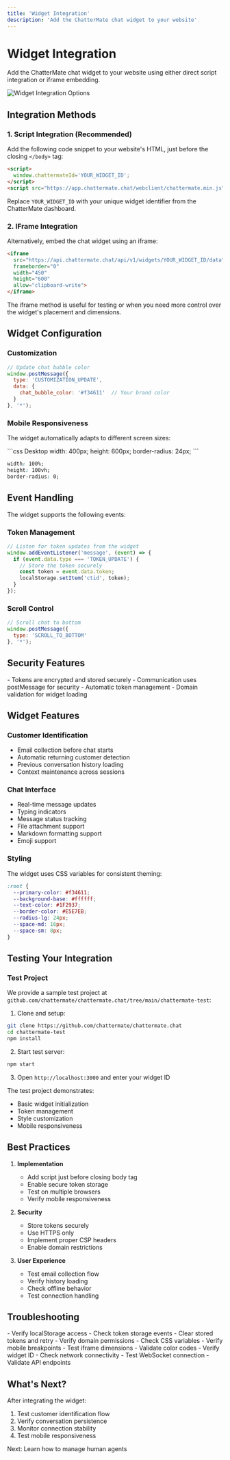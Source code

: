 ```yaml
---
title: 'Widget Integration'
description: 'Add the ChatterMate chat widget to your website'
---
```


# Widget Integration

Add the ChatterMate chat widget to your website using either direct script integration or iframe embedding.

<Frame>
  <img src="/images/widget-integration.png" alt="Widget Integration Options" />
</Frame>

## Integration Methods

### 1. Script Integration (Recommended)

Add the following code snippet to your website's HTML, just before the closing `</body>` tag:

```html
<script>
  window.chattermateId='YOUR_WIDGET_ID';
</script>
<script src="https://app.chattermate.chat/webclient/chattermate.min.js"></script>
```

Replace `YOUR_WIDGET_ID` with your unique widget identifier from the ChatterMate dashboard.

### 2. IFrame Integration

Alternatively, embed the chat widget using an iframe:

```html
<iframe 
  src="https://api.chattermate.chat/api/v1/widgets/YOUR_WIDGET_ID/data"
  frameborder="0"
  width="450" 
  height="600"
  allow="clipboard-write">
</iframe>
```

<Note>
The iframe method is useful for testing or when you need more control over the widget's placement and dimensions.
</Note>

## Widget Configuration

### Customization
```javascript
// Update chat bubble color
window.postMessage({
  type: 'CUSTOMIZATION_UPDATE',
  data: {
    chat_bubble_color: '#f34611'  // Your brand color
  }
}, '*');
```

### Mobile Responsiveness
The widget automatically adapts to different screen sizes:

<CodeGroup>
```css Desktop
width: 400px;
height: 600px;
border-radius: 24px;
```

```css Mobile
width: 100%;
height: 100vh;
border-radius: 0;
```
</CodeGroup>

## Event Handling

The widget supports the following events:

### Token Management
```javascript
// Listen for token updates from the widget
window.addEventListener('message', (event) => {
  if (event.data.type === 'TOKEN_UPDATE') {
    // Store the token securely
    const token = event.data.token;
    localStorage.setItem('ctid', token);
  }
});
```

### Scroll Control
```javascript
// Scroll chat to bottom
window.postMessage({
  type: 'SCROLL_TO_BOTTOM'
}, '*');
```

## Security Features

<Warning>
- Tokens are encrypted and stored securely
- Communication uses postMessage for security
- Automatic token management
- Domain validation for widget loading
</Warning>

## Widget Features

### Customer Identification
- Email collection before chat starts
- Automatic returning customer detection
- Previous conversation history loading
- Context maintenance across sessions

### Chat Interface
- Real-time message updates
- Typing indicators
- Message status tracking
- File attachment support
- Markdown formatting support
- Emoji support

### Styling
The widget uses CSS variables for consistent theming:
```css
:root {
  --primary-color: #f34611;
  --background-base: #ffffff;
  --text-color: #1F2937;
  --border-color: #E5E7EB;
  --radius-lg: 24px;
  --space-md: 16px;
  --space-sm: 8px;
}
```

## Testing Your Integration

### Test Project
We provide a sample test project at `github.com/chattermate/chattermate.chat/tree/main/chattermate-test`:

1. Clone and setup:
```bash
git clone https://github.com/chattermate/chattermate.chat
cd chattermate-test
npm install
```

2. Start test server:
```bash
npm start
```

3. Open `http://localhost:3000` and enter your widget ID

The test project demonstrates:
- Basic widget initialization
- Token management
- Style customization
- Mobile responsiveness

## Best Practices

1. **Implementation**
   - Add script just before closing body tag
   - Enable secure token storage
   - Test on multiple browsers
   - Verify mobile responsiveness

2. **Security**
   - Store tokens securely
   - Use HTTPS only
   - Implement proper CSP headers
   - Enable domain restrictions

3. **User Experience**
   - Test email collection flow
   - Verify history loading
   - Check offline behavior
   - Test connection handling

## Troubleshooting

<AccordionGroup>
  <Accordion title="Token Issues">
    - Verify localStorage access
    - Check token storage events
    - Clear stored tokens and retry
    - Verify domain permissions
  </Accordion>
  
  <Accordion title="Display Problems">
    - Check CSS variables
    - Verify mobile breakpoints
    - Test iframe dimensions
    - Validate color codes
  </Accordion>
  
  <Accordion title="Connection Issues">
    - Verify widget ID
    - Check network connectivity
    - Test WebSocket connection
    - Validate API endpoints
  </Accordion>
</AccordionGroup>

## What's Next?

After integrating the widget:

1. Test customer identification flow
2. Verify conversation persistence
3. Monitor connection stability
4. Test mobile responsiveness

<Card title="Human Agents" icon="user-headset" href="/features/human-agents">
  Next: Learn how to manage human agents
</Card> 